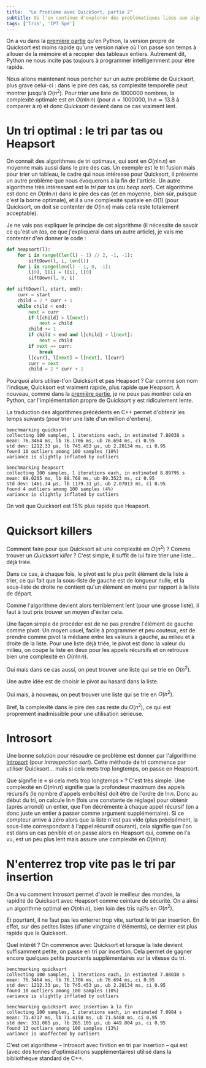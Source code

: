 ```yaml
---
title:  "Le Problème avec QuickSort, partie 2"
subtitle: Où l'on continue d'explorer des problématiques liées aux algorithmes de tris…
tags: ['Tris', 'IPT Spé']
---
```


On a vu dans la [première partie](../quicksort_1) qu'en Python, la version propre de Quicksort est moins rapide qu'une version naïve où l'on passe son temps à allouer de la mémoire et à recopier des tableaux entiers. Autrement dit, Python ne nous incite pas toujours à programmer intelligemment pour être rapide.

Nous allons maintenant nous pencher sur un autre problème de Quicksort, plus grave celui-ci&nbsp;: dans le pire des cas, sa complexité temporelle peut montrer jusqu'à $O(n^2)$. Pour trier une liste de 1000000 nombres, la complexité optimale est en $O(n \ln n)$ (pour $n = 1000000$, $\ln n \simeq 13.8$ à comparer à $n$) et donc _Quicksort_ devient dans ce cas vraiment lent.

# Un tri optimal&nbsp;: le tri par tas ou Heapsort

On connaît des algorithmes de tri optimaux, qui sont en $O(n \ln n)$ en moyenne mais aussi dans le pire des cas. Un exemple est le tri fusion mais pour trier un tableau, le cadre qui nous intéresse pour Quicksort, il présente un autre problème que nous évoquerons à la fin de l'article. Un autre algorithme très intéressant est le _tri par tas_ (ou _heap sort_). Cet algorithme est donc en $O(n \ln n)$ dans le pire des cas (et en moyenne, bien sûr, puisque c'est la borne optimale), et il a une complexité spatiale en $O(1)$ (pour Quicksort, on doit se contenter de $O(\ln n)$ mais cela reste totalement acceptable).

Je ne vais pas expliquer le principe de cet algorithme (il nécessite de savoir ce qu'est un _tas_, ce que j'expliquerai dans un autre article), je vais me contenter d'en donner le code&nbsp;:

```python
def heapsort(l):
    for i in range((len(l) - 1) // 2, -1, -1):
        siftDown(l, i, len(l))
    for i in range(len(l) - 1, 0, -1):
        l[0], l[i] = l[i], l[0]
        siftDown(l, 0, i)

def siftDown(l, start, end):
    curr = start
    child = 2 * curr + 1
    while child < end:
        next = curr
        if l[child] > l[next]:
            next = child
        child += 1
        if child < end and l[child] > l[next]:
            next = child
        if next == curr:
            break
        l[curr], l[next] = l[next], l[curr]
        curr = next
        child = 2 * curr + 1
```

Pourquoi alors utilise-t'on Quicksort et pas Heapsort&nbsp;? Car comme son nom l'indique, Quicksort est vraiment rapide, plus rapide que Heapsort. À nouveau, comme dans la [première partie](../quicksort_1), je ne peux pas montrer cela en Python, car l'implémentation propre de Quicksort y est ridiculement lente.

La traduction des algorithmes précédents en C++ permet d'obtenir les temps suivants (pour trier une liste d'un million d'entiers).

```
benchmarking quicksort
collecting 100 samples, 1 iterations each, in estimated 7.88038 s
mean: 76.3464 ms, lb 76.1706 ms, ub 76.694 ms, ci 0.95
std dev: 1212.33 μs, lb 745.453 μs, ub 2.20134 ms, ci 0.95
found 10 outliers among 100 samples (10%)
variance is slightly inflated by outliers

benchmarking heapsort
collecting 100 samples, 1 iterations each, in estimated 8.89795 s
mean: 89.0205 ms, lb 88.768 ms, ub 89.3523 ms, ci 0.95
std dev: 1461.34 μs, lb 1179.31 μs, ub 2.07013 ms, ci 0.95
found 4 outliers among 100 samples (4%)
variance is slightly inflated by outliers
```

On voit que Quicksort est $15\%$ plus rapide que Heapsort.

# Quicksort killers

Comment faire pour que Quicksort ait une complexité en $O(n^2)$&nbsp;? Comme trouver un _Quicksort killer_&nbsp;? C'est simple, il suffit de lui faire trier une liste... déjà triée.

Dans ce cas, à chaque fois, le pivot est le plus petit élément de la liste à trier, ce qui fait que la sous-liste de gauche est de longueur nulle, et la sous-liste de droite ne contient qu'un élément en moins par rapport à la liste de départ.

Comme l'algorithme devient alors terriblement lent (pour une grosse liste), il faut à tout prix trouver un moyen d'éviter cela.

Une façon simple de procéder est de ne pas prendre l'élément de gauche comme pivot. Un moyen usuel, facile à programmer et peu couteux, est de prendre comme pivot la médiane entre les valeurs à gauche, au milieu et à droite de la liste. Pour une liste déjà triée, le pivot est donc la valeur du milieu, on coupe la liste en deux pour les appels récursifs et on retrouve bien une complexité en $O(n \ln n)$.

Oui mais dans ce cas aussi, on peut trouver une liste qui se trie en&nbsp;$O(n^2)$.

Une autre idée est de choisir le pivot au hasard dans la liste.

Oui mais, à nouveau, on peut trouver une liste qui se trie en&nbsp;$O(n^2)$.

Bref, la complexité dans le pire des cas reste du $O(n^2)$, ce qui est proprement inadmissible pour une utilisation sérieuse.

# Introsort

Une bonne solution pour résoudre ce problème est donner par l'algorithme [Introsort](https://fr.wikipedia.org/wiki/Introsort) (pour _introspection sort_). Cette méthode de tri commence par utiliser Quicksort... mais si cela mets trop longtemps, on passe en Heapsort.

Que signifie le «&nbsp;si cela mets trop longtemps&nbsp;»&nbsp;? C'est très simple. Une complexité en $O(n \ln n)$ signifie que la profondeur maximum des appels récursifs (le nombre d'appels emboîtés) doit être de l'ordre de $\ln n$. Donc au début du tri, on calcule $\ln n$ (fois une constante de réglage) pour obtenir (après arrondi) un entier, que l'on décrémente à chaque appel récursif (on a donc juste un entier à passer comme argument supplémentaire). Si ce compteur arrive à zéro alors que la liste n'est pas vide (plus précisément, la sous-liste correspondant à l'appel récursif courant), cela signifie que l'on est dans un cas pénible et on passe alors en Heapsort qui, comme on l'a vu, est un peu plus lent mais assure une complexité en $O(n \ln n)$.

# N'enterrez trop vite pas le tri par insertion

On a vu comment Introsort permet d'avoir le meilleur des mondes, la rapidité de Quicksort avec Heapsort comme ceinture de sécurité. On a ainsi un algorithme optimal en $O(n \ln n)$, bien loin des tris naïfs en $O(n^2)$.

Et pourtant, il ne faut pas les enterrer trop vite, surtout le tri par insertion. En effet, sur des petites listes (d'une vingtaine d'éléments), ce dernier est plus rapide que le Quicksort.

Quel intérêt&nbsp;? On commence avec Quicksort et lorsque la liste devient suffisamment petite, on passe en tri par insertion. Cela permet de gagner encore quelques petits pourcents supplémentaires sur la vitesse du tri.

```
benchmarking quicksort
collecting 100 samples, 1 iterations each, in estimated 7.88038 s
mean: 76.3464 ms, lb 76.1706 ms, ub 76.694 ms, ci 0.95
std dev: 1212.33 μs, lb 745.453 μs, ub 2.20134 ms, ci 0.95
found 10 outliers among 100 samples (10%)
variance is slightly inflated by outliers

benchmarking quicksort avec insertion à la fin
collecting 100 samples, 1 iterations each, in estimated 7.0984 s
mean: 71.4717 ms, lb 71.4158 ms, ub 71.5488 ms, ci 0.95
std dev: 331.085 μs, lb 265.105 μs, ub 449.804 μs, ci 0.95
found 13 outliers among 100 samples (13%)
variance is unaffected by outliers
```

C'est cet algorithme – Introsort avec finition en tri par insertion – qui est (avec des tonnes d'optimisations supplémentaires) utilisé dans la bibliothèque standard de C++.
